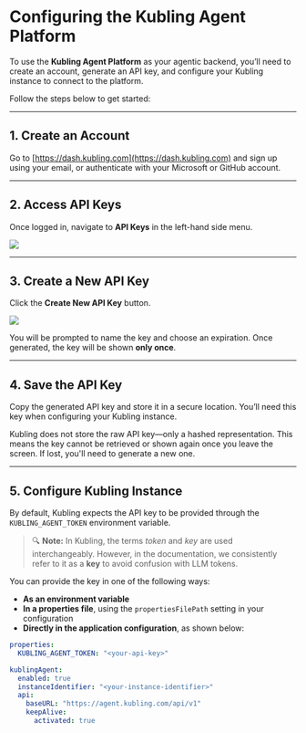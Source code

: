 
# Configuring the Kubling Agent Platform

To use the **Kubling Agent Platform** as your agentic backend, you’ll need to create an account, generate an API key, and configure your Kubling instance to connect to the platform.

Follow the steps below to get started:

---

## 1. Create an Account

Go to [https://dash.kubling.com](https://dash.kubling.com) and sign up using your email, or authenticate with your Microsoft or GitHub account.

---

## 2. Access API Keys

Once logged in, navigate to **API Keys** in the left-hand side menu.

![](../../public/img/dash-menu.png)

---

## 3. Create a New API Key

Click the **Create New API Key** button.

![](../../public/img/dash-apikey.png)

You will be prompted to name the key and choose an expiration. Once generated, the key will be shown **only once**.

---

## 4. Save the API Key

Copy the generated API key and store it in a secure location. You’ll need this key when configuring your Kubling instance.

<Callout type="warning">
  Kubling does not store the raw API key—only a hashed representation. This means the key cannot be retrieved or shown again once you leave the screen.  
  If lost, you'll need to generate a new one.
</Callout>

---

## 5. Configure Kubling Instance

By default, Kubling expects the API key to be provided through the `KUBLING_AGENT_TOKEN` environment variable.

> 🔍 **Note:** In Kubling, the terms _token_ and _key_ are used interchangeably. However, in the documentation, we consistently refer to it as a **key** to avoid confusion with LLM tokens.

You can provide the key in one of the following ways:

- **As an environment variable**  
- **In a properties file**, using the `propertiesFilePath` setting in your configuration  
- **Directly in the application configuration**, as shown below:


```yaml
properties:
  KUBLING_AGENT_TOKEN: "<your-api-key>"

kublingAgent:
  enabled: true
  instanceIdentifier: "<your-instance-identifier>"
  api:
    baseURL: "https://agent.kubling.com/api/v1"
    keepAlive:
      activated: true
```
